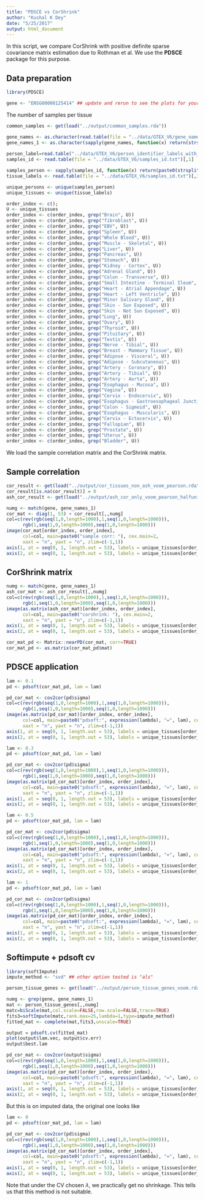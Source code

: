 ```yaml
---
title: "PDSCE vs CorShrink"
author: "Kushal K Dey"
date: "5/25/2017"
output: html_document
---
```


In this script, we compare CorShrink with positive definite sparse covariance matrix estimation due to Rothman et al. We use the **PDSCE** package for this purpose.

## Data preparation

```r
library(PDSCE)
```

```r
gene <- "ENSG00000125414" ## update and rerun to see the plots for your gene
```

The number of samples per tissue 

```r
common_samples <- get(load("../output/common_samples.rda"))
```

```r
gene_names <- as.character(read.table(file = "../data/GTEX_V6/gene_names_GTEX_V6.txt")[,1])
gene_names_1 <- as.character(sapply(gene_names, function(x) return(strsplit(x, "[.]")[[1]][1])))
 
person_label=read.table("../data/GTEX_V6/person_identifier_labels_with_numbers.txt");
samples_id <- read.table(file = "../data/GTEX_V6/samples_id.txt")[,1]

samples_person <- sapply(samples_id, function(x) return(paste0(strsplit(as.character(x), "-")[[1]][1:2], collapse ="-")))
tissue_labels <- read.table(file = "../data/GTEX_V6/samples_id.txt")[,3]

unique_persons <- unique(samples_person)
unique_tissues <- unique(tissue_labels)
```

```r
order_index <- c();
U <- unique_tissues
order_index <- c(order_index, grep("Brain", U))
order_index <- c(order_index, grep("fibroblast", U))
order_index <- c(order_index, grep("EBV", U))
order_index <- c(order_index, grep("Spleen", U))
order_index <- c(order_index, grep("Whole Blood", U))
order_index <- c(order_index, grep("Muscle - Skeletal", U))
order_index <- c(order_index, grep("Liver", U))
order_index <- c(order_index, grep("Pancreas", U))
order_index <- c(order_index, grep("Stomach", U))
order_index <- c(order_index, grep("Kidney - Cortex", U))
order_index <- c(order_index, grep("Adrenal Gland", U))
order_index <- c(order_index, grep("Colon - Transverse", U))
order_index <- c(order_index, grep("Small Intestine - Terminal Ileum", U))
order_index <- c(order_index, grep("Heart - Atrial Appendage", U))
order_index <- c(order_index, grep("Heart - Left Ventricle", U))
order_index <- c(order_index, grep("Minor Salivary Gland", U))
order_index <- c(order_index, grep("Skin - Sun Exposed", U))
order_index <- c(order_index, grep("Skin - Not Sun Exposed", U))
order_index <- c(order_index, grep("Lung", U))
order_index <- c(order_index, grep("Ovary", U))
order_index <- c(order_index, grep("Thyroid", U))
order_index <- c(order_index, grep("Pituitary", U))
order_index <- c(order_index, grep("Testis", U))
order_index <- c(order_index, grep("Nerve - Tibial", U))
order_index <- c(order_index, grep("Breast - Mammary Tissue", U))
order_index <- c(order_index, grep("Adipose - Visceral", U))
order_index <- c(order_index, grep("Adipose - Subcutaneous", U))
order_index <- c(order_index, grep("Artery - Coronary", U))
order_index <- c(order_index, grep("Artery - Tibial", U))
order_index <- c(order_index, grep("Artery - Aorta", U))
order_index <- c(order_index, grep("Esophagus - Mucosa", U))
order_index <- c(order_index, grep("Vagina", U))
order_index <- c(order_index, grep("Cervix - Endocervix", U))
order_index <- c(order_index, grep("Esophagus - Gastroesophageal Junction", U))
order_index <- c(order_index, grep("Colon - Sigmoid", U))
order_index <- c(order_index, grep("Esophagus - Muscularis", U))
order_index <- c(order_index, grep("Cervix - Ectocervix", U))
order_index <- c(order_index, grep("Fallopian", U))
order_index <- c(order_index, grep("Prostate", U))
order_index <- c(order_index, grep("Uterus", U))
order_index <- c(order_index, grep("Bladder", U))
```

We load the sample correlation matrix and the CorShrink matrix.

## Sample correlation

```r
cor_result <- get(load("../output/cor_tissues_non_ash_voom_pearson.rda"))
cor_result[is.na(cor_result)] = 0
ash_cor_result <- get(load("../output/ash_cor_only_voom_pearson_halfuniform_gtex_tissues.rda"))
```

```r
numg <- match(gene, gene_names_1)
cor_mat <- diag(1, 53) + cor_result[,,numg]
col=c(rev(rgb(seq(1,0,length=1000),1,seq(1,0,length=1000))),
      rgb(1,seq(1,0,length=1000),seq(1,0,length=1000)))
image(cor_mat[order_index, order_index],
      col=col, main=paste0("sample corr: "), cex.main=2,
      xaxt = "n", yaxt = "n", zlim=c(-1,1))
axis(1, at = seq(0, 1, length.out = 53), labels = unique_tissues[order_index], las=2, cex.axis = 0.5)
axis(2, at = seq(0, 1, length.out = 53), labels = unique_tissues[order_index], las=2, cex.axis = 0.5)
```

## CorShrink matrix

```r
numg <- match(gene, gene_names_1)
ash_cor_mat <- ash_cor_result[,,numg]
col=c(rev(rgb(seq(1,0,length=1000),1,seq(1,0,length=1000))),
      rgb(1,seq(1,0,length=1000),seq(1,0,length=1000)))
image(as.matrix(ash_cor_mat)[order_index, order_index],
      col=col, main=paste0("corshrink: "), cex.main=2,
      xaxt = "n", yaxt = "n", zlim=c(-1,1))
axis(1, at = seq(0, 1, length.out = 53), labels = unique_tissues[order_index], las=2, cex.axis = 0.5)
axis(2, at = seq(0, 1, length.out = 53), labels = unique_tissues[order_index], las=2, cex.axis = 0.5)

```

```r
cor_mat_pd <- Matrix::nearPD(cor_mat, corr=TRUE)
cor_mat_pd <- as.matrix(cor_mat_pd$mat)
```

## PDSCE application

```r
lam <- 0.1
pd <- pdsoft(cor_mat_pd, lam = lam)
```

```r
pd_cor_mat <- cov2cor(pd$sigma)
col=c(rev(rgb(seq(1,0,length=1000),1,seq(1,0,length=1000))),
      rgb(1,seq(1,0,length=1000),seq(1,0,length=1000)))
image(as.matrix(pd_cor_mat)[order_index, order_index],
      col=col, main=paste0("pdsoft:", expression(lambda), "=", lam), cex.main=2,
      xaxt = "n", yaxt = "n", zlim=c(-1,1))
axis(1, at = seq(0, 1, length.out = 53), labels = unique_tissues[order_index], las=2, cex.axis = 0.5)
axis(2, at = seq(0, 1, length.out = 53), labels = unique_tissues[order_index], las=2, cex.axis = 0.5)
```

```r
lam <- 0.3
pd <- pdsoft(cor_mat_pd, lam = lam)
```

```r
pd_cor_mat <- cov2cor(pd$sigma)
col=c(rev(rgb(seq(1,0,length=1000),1,seq(1,0,length=1000))),
      rgb(1,seq(1,0,length=1000),seq(1,0,length=1000)))
image(as.matrix(pd_cor_mat)[order_index, order_index],
      col=col, main=paste0("pdsoft:", expression(lambda), "=", lam), cex.main=2,
      xaxt = "n", yaxt = "n", zlim=c(-1,1))
axis(1, at = seq(0, 1, length.out = 53), labels = unique_tissues[order_index], las=2, cex.axis = 0.5)
axis(2, at = seq(0, 1, length.out = 53), labels = unique_tissues[order_index], las=2, cex.axis = 0.5)
```



```r
lam <- 0.5
pd <- pdsoft(cor_mat_pd, lam = lam)
```

```r
pd_cor_mat <- cov2cor(pd$sigma)
col=c(rev(rgb(seq(1,0,length=1000),1,seq(1,0,length=1000))),
      rgb(1,seq(1,0,length=1000),seq(1,0,length=1000)))
image(as.matrix(pd_cor_mat)[order_index, order_index],
      col=col, main=paste0("pdsoft:", expression(lambda), "=", lam), cex.main=2,
      xaxt = "n", yaxt = "n", zlim=c(-1,1))
axis(1, at = seq(0, 1, length.out = 53), labels = unique_tissues[order_index], las=2, cex.axis = 0.5)
axis(2, at = seq(0, 1, length.out = 53), labels = unique_tissues[order_index], las=2, cex.axis = 0.5)
```



```r
lam <- 1
pd <- pdsoft(cor_mat_pd, lam = lam)
```

```r
pd_cor_mat <- cov2cor(pd$sigma)
col=c(rev(rgb(seq(1,0,length=1000),1,seq(1,0,length=1000))),
      rgb(1,seq(1,0,length=1000),seq(1,0,length=1000)))
image(as.matrix(pd_cor_mat)[order_index, order_index],
      col=col, main=paste0("pdsoft:", expression(lambda), "=", lam), cex.main=2,
      xaxt = "n", yaxt = "n", zlim=c(-1,1))
axis(1, at = seq(0, 1, length.out = 53), labels = unique_tissues[order_index], las=2, cex.axis = 0.5)
axis(2, at = seq(0, 1, length.out = 53), labels = unique_tissues[order_index], las=2, cex.axis = 0.5)
```

## Softimpute + pdsoft cv 

```r
library(softImpute)
impute_method <- "svd" ## other option tested is "als"
```

```r
person_tissue_genes <- get(load("../output/person_tissue_genes_voom.rda"))
```

```r
numg <- grep(gene, gene_names_1)
mat <- person_tissue_genes[,,numg]
matc=biScale(mat,col.scale=FALSE,row.scale=FALSE,trace=TRUE)
fits3=softImpute(matc,rank.max=25,lambda=1,type=impute_method)
fitted_mat <- complete(mat,fits3,unscale=TRUE)
```

```r
output = pdsoft.cv(fitted_mat)
plot(output$lam.vec, output$cv.err)
output$best.lam
```


```r
pd_cor_mat <- cov2cor(output$sigma)
col=c(rev(rgb(seq(1,0,length=1000),1,seq(1,0,length=1000))),
      rgb(1,seq(1,0,length=1000),seq(1,0,length=1000)))
image(as.matrix(pd_cor_mat)[order_index, order_index],
      col=col, main=paste0("pdsoft:", expression(lambda), "=", lam), cex.main=2,
      xaxt = "n", yaxt = "n", zlim=c(-1,1))
axis(1, at = seq(0, 1, length.out = 53), labels = unique_tissues[order_index], las=2, cex.axis = 0.5)
axis(2, at = seq(0, 1, length.out = 53), labels = unique_tissues[order_index], las=2, cex.axis = 0.5)
```

But this is on imputed data, the original one looks like

```r
lam <- 0
pd <- pdsoft(cor_mat_pd, lam = lam)
```

```r
pd_cor_mat <- cov2cor(pd$sigma)
col=c(rev(rgb(seq(1,0,length=1000),1,seq(1,0,length=1000))),
      rgb(1,seq(1,0,length=1000),seq(1,0,length=1000)))
image(as.matrix(pd_cor_mat)[order_index, order_index],
      col=col, main=paste0("pdsoft:", expression(lambda), "=", lam), cex.main=2,
      xaxt = "n", yaxt = "n", zlim=c(-1,1))
axis(1, at = seq(0, 1, length.out = 53), labels = unique_tissues[order_index], las=2, cex.axis = 0.5)
axis(2, at = seq(0, 1, length.out = 53), labels = unique_tissues[order_index], las=2, cex.axis = 0.5)
```

Note that under the CV chosen $\lambda$, we practically get no shrinkage. This 
tells us that this method is not suitable.

